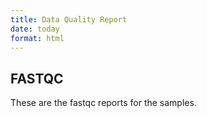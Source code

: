 ```yaml
---
title: Data Quality Report
date: today
format: html
---
```


## FASTQC

These are the fastqc reports for the samples.